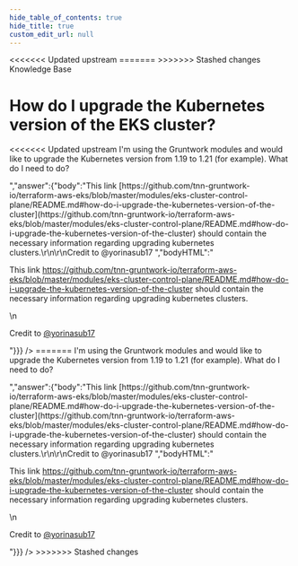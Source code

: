 ```yaml
---
hide_table_of_contents: true
hide_title: true
custom_edit_url: null
---
```



<head>
<<<<<<< Updated upstream
  <link rel="canonical" href="https://github.com/tnn-gruntwork-io/knowledge-base/discussions/143" />
=======
  <link rel="canonical" href="https://github.com/tnn-gruntwork-io/knowledge-base/discussions/143" />
>>>>>>> Stashed changes
</head>

<CenterLayout>
<span className="searchCategory">Knowledge Base</span>
<h1>How do I upgrade the Kubernetes version of the EKS cluster?</h1>
<<<<<<< Updated upstream
<GitHub discussion={{"id":"D_kwDOF8slf84AOhsr","number":143,"author":{"login":"rhoboat"},"title":"How do I upgrade the Kubernetes version of the EKS cluster?","body":"I'm using the Gruntwork modules and would like to upgrade the Kubernetes version from 1.19 to 1.21 (for example). What do I need to do?","bodyHTML":"<p dir=\"auto\">I'm using the Gruntwork modules and would like to upgrade the Kubernetes version from 1.19 to 1.21 (for example). What do I need to do?</p>","answer":{"body":"This link [https://github.com/tnn-gruntwork-io/terraform-aws-eks/blob/master/modules/eks-cluster-control-plane/README.md#how-do-i-upgrade-the-kubernetes-version-of-the-cluster](https://github.com/tnn-gruntwork-io/terraform-aws-eks/blob/master/modules/eks-cluster-control-plane/README.md#how-do-i-upgrade-the-kubernetes-version-of-the-cluster) should contain the necessary information regarding upgrading kubernetes clusters.\r\n\r\nCredit to @yorinasub17 ","bodyHTML":"<p dir=\"auto\">This link <a href=\"https://github.com/tnn-gruntwork-io/terraform-aws-eks/blob/master/modules/eks-cluster-control-plane/README.md#how-do-i-upgrade-the-kubernetes-version-of-the-cluster\">https://github.com/tnn-gruntwork-io/terraform-aws-eks/blob/master/modules/eks-cluster-control-plane/README.md#how-do-i-upgrade-the-kubernetes-version-of-the-cluster</a> should contain the necessary information regarding upgrading kubernetes clusters.</p>\n<p dir=\"auto\">Credit to <a class=\"user-mention notranslate\" data-hovercard-type=\"user\" data-hovercard-url=\"/users/yorinasub17/hovercard\" data-octo-click=\"hovercard-link-click\" data-octo-dimensions=\"link_type:self\" href=\"https://github.com/yorinasub17\">@yorinasub17</a></p>"}}} />
=======
<GitHub discussion={{"id":"D_kwDOF8slf84AOhsr","number":143,"author":{"login":"rhoboat"},"title":"How do I upgrade the Kubernetes version of the EKS cluster?","body":"I'm using the Gruntwork modules and would like to upgrade the Kubernetes version from 1.19 to 1.21 (for example). What do I need to do?","bodyHTML":"<p dir=\"auto\">I'm using the Gruntwork modules and would like to upgrade the Kubernetes version from 1.19 to 1.21 (for example). What do I need to do?</p>","answer":{"body":"This link [https://github.com/tnn-gruntwork-io/terraform-aws-eks/blob/master/modules/eks-cluster-control-plane/README.md#how-do-i-upgrade-the-kubernetes-version-of-the-cluster](https://github.com/tnn-gruntwork-io/terraform-aws-eks/blob/master/modules/eks-cluster-control-plane/README.md#how-do-i-upgrade-the-kubernetes-version-of-the-cluster) should contain the necessary information regarding upgrading kubernetes clusters.\r\n\r\nCredit to @yorinasub17 ","bodyHTML":"<p dir=\"auto\">This link <a href=\"https://github.com/tnn-gruntwork-io/terraform-aws-eks/blob/master/modules/eks-cluster-control-plane/README.md#how-do-i-upgrade-the-kubernetes-version-of-the-cluster\">https://github.com/tnn-gruntwork-io/terraform-aws-eks/blob/master/modules/eks-cluster-control-plane/README.md#how-do-i-upgrade-the-kubernetes-version-of-the-cluster</a> should contain the necessary information regarding upgrading kubernetes clusters.</p>\n<p dir=\"auto\">Credit to <a class=\"user-mention notranslate\" data-hovercard-type=\"user\" data-hovercard-url=\"/users/yorinasub17/hovercard\" data-octo-click=\"hovercard-link-click\" data-octo-dimensions=\"link_type:self\" href=\"https://github.com/yorinasub17\">@yorinasub17</a></p>"}}} />
>>>>>>> Stashed changes

</CenterLayout>
  

<!-- ##DOCS-SOURCER-START
{
  "sourcePlugin": "github-discussions",
  "hash": "c9b0094c62932d4ec0b8c44c05698325"
}
##DOCS-SOURCER-END -->
